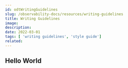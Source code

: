 ---
id: odtWritingGuidelines
slug: /observability-docs/resources/writing-guidelines
title: Writing Guidelines
image:
description:
date: 2022-03-01
tags: [ 'writing guidelines', 'style guide']
related:
---

## Hello World
